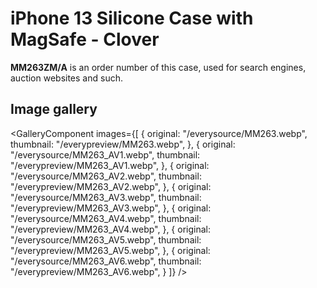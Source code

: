 
# iPhone 13 Silicone Case with MagSafe - Clover

<Callout type='info' emoji='👉🏻'>**MM263ZM/A** is an order number of this case, used for search engines, auction websites and such.</Callout>

## Image gallery

<GalleryComponent
    images={[
      {
        original: "/everysource/MM263.webp",
        thumbnail: "/everypreview/MM263.webp",
      },
      {
        original: "/everysource/MM263_AV1.webp",
        thumbnail: "/everypreview/MM263_AV1.webp",
      },
      {
        original: "/everysource/MM263_AV2.webp",
        thumbnail: "/everypreview/MM263_AV2.webp",
      },
      {
        original: "/everysource/MM263_AV3.webp",
        thumbnail: "/everypreview/MM263_AV3.webp",
      },
      {
        original: "/everysource/MM263_AV4.webp",
        thumbnail: "/everypreview/MM263_AV4.webp",
      },
      {
        original: "/everysource/MM263_AV5.webp",
        thumbnail: "/everypreview/MM263_AV5.webp",
      },
      {
        original: "/everysource/MM263_AV6.webp",
        thumbnail: "/everypreview/MM263_AV6.webp",
      }
    ]}
  />
